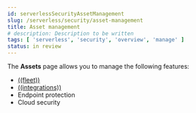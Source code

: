 ```yaml
---
id: serverlessSecurityAssetManagement
slug: /serverless/security/asset-management
title: Asset management
# description: Description to be written
tags: [ 'serverless', 'security', 'overview', 'manage' ]
status: in review
---
```


The **Assets** page allows you to manage the following features:

* [((fleet))](((fleet-guide))/manage-agents-in-fleet.html)
* [((integrations))](((fleet-guide))/integrations.html)
* <DocLink id="serverlessSecurityManageEndpointProtection">Endpoint protection</DocLink>
* <DocLink id="serverlessSecurityCloudNativeSecurityOverview">Cloud security</DocLink>
